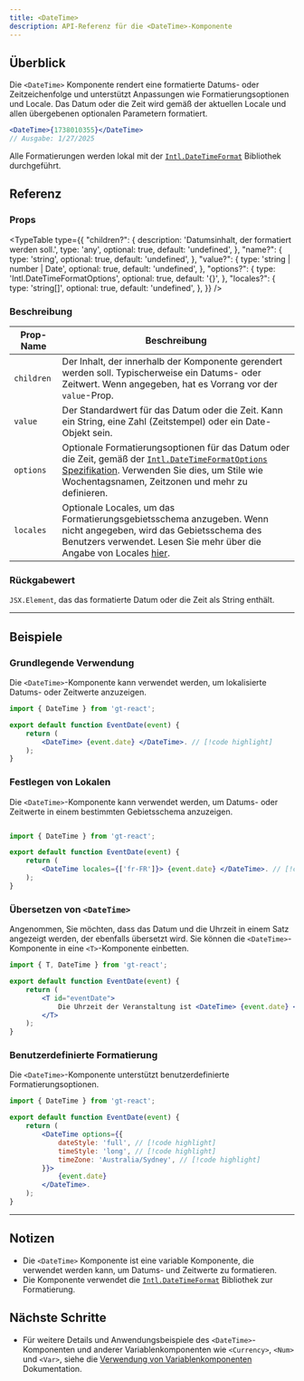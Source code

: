 ```yaml
---
title: <DateTime>
description: API-Referenz für die <DateTime>-Komponente
---
```


## Überblick

Die `<DateTime>` Komponente rendert eine formatierte Datums- oder Zeitzeichenfolge und unterstützt Anpassungen wie Formatierungsoptionen und Locale.
Das Datum oder die Zeit wird gemäß der aktuellen Locale und allen übergebenen optionalen Parametern formatiert.

```jsx
<DateTime>{1738010355}</DateTime>
// Ausgabe: 1/27/2025
```

Alle Formatierungen werden lokal mit der [`Intl.DateTimeFormat`](https://developer.mozilla.org/en-US/docs/Web/JavaScript/Reference/Global_Objects/Intl/DateTimeFormat) Bibliothek durchgeführt.

## Referenz

### Props

<TypeTable
  type={{
    "children?": {
        description: 'Datumsinhalt, der formatiert werden soll.',
        type: 'any',
        optional: true,
        default: 'undefined',
    },
    "name?": {
        type: 'string',
        optional: true,
        default: 'undefined',
    },
    "value?": {
        type: 'string | number | Date',
        optional: true,
        default: 'undefined',
    },
    "options?": {
        type: 'Intl.DateTimeFormatOptions',
        optional: true,
        default: '{}',
    },
    "locales?": {
        type: 'string[]',
        optional: true,
        default: 'undefined',
    },
  }}
/>

### Beschreibung
| Prop-Name | Beschreibung |
|-----------|--------------|
| `children` | Der Inhalt, der innerhalb der Komponente gerendert werden soll. Typischerweise ein Datums- oder Zeitwert. Wenn angegeben, hat es Vorrang vor der `value`-Prop. |
| `value`    | Der Standardwert für das Datum oder die Zeit. Kann ein String, eine Zahl (Zeitstempel) oder ein Date-Objekt sein. |
| `options`  | Optionale Formatierungsoptionen für das Datum oder die Zeit, gemäß der [`Intl.DateTimeFormatOptions` Spezifikation](https://developer.mozilla.org/en-US/docs/Web/JavaScript/Reference/Global_Objects/Intl/DateTimeFormat). Verwenden Sie dies, um Stile wie Wochentagsnamen, Zeitzonen und mehr zu definieren. |
| `locales`  | Optionale Locales, um das Formatierungsgebietsschema anzugeben. Wenn nicht angegeben, wird das Gebietsschema des Benutzers verwendet. Lesen Sie mehr über die Angabe von Locales [hier](https://developer.mozilla.org/en-US/docs/Web/JavaScript/Reference/Global_Objects/Intl#locales_argument).|

### Rückgabewert

`JSX.Element`, das das formatierte Datum oder die Zeit als String enthält.

---
## Beispiele

### Grundlegende Verwendung
Die `<DateTime>`-Komponente kann verwendet werden, um lokalisierte Datums- oder Zeitwerte anzuzeigen.

```jsx title="EventDate.jsx" copy
import { DateTime } from 'gt-react';

export default function EventDate(event) {
    return (
        <DateTime> {event.date} </DateTime>. // [!code highlight]
    );
}
```

### Festlegen von Lokalen
Die `<DateTime>`-Komponente kann verwendet werden, um Datums- oder Zeitwerte in einem bestimmten Gebietsschema anzuzeigen.

```jsx title="EventDate.jsx" copy

import { DateTime } from 'gt-react';

export default function EventDate(event) {
    return (
        <DateTime locales={['fr-FR']}> {event.date} </DateTime>. // [!code highlight]
    );
}
```

### Übersetzen von `<DateTime>`
Angenommen, Sie möchten, dass das Datum und die Uhrzeit in einem Satz angezeigt werden, der ebenfalls übersetzt wird.
Sie können die `<DateTime>`-Komponente in eine `<T>`-Komponente einbetten.
```jsx title="EventDate.jsx" copy
import { T, DateTime } from 'gt-react';

export default function EventDate(event) {
    return (
        <T id="eventDate">
            Die Uhrzeit der Veranstaltung ist <DateTime> {event.date} </DateTime>. // [!code highlight]
        </T>
    );
}
```

### Benutzerdefinierte Formatierung
Die `<DateTime>`-Komponente unterstützt benutzerdefinierte Formatierungsoptionen.
```jsx title="EventDate.jsx" copy
import { DateTime } from 'gt-react';

export default function EventDate(event) {
    return (
        <DateTime options={{
            dateStyle: 'full', // [!code highlight]
            timeStyle: 'long', // [!code highlight]
            timeZone: 'Australia/Sydney', // [!code highlight]
        }}>
            {event.date}
        </DateTime>.
    );
}
```

---

## Notizen
 * Die `<DateTime>` Komponente ist eine variable Komponente, die verwendet werden kann, um Datums- und Zeitwerte zu formatieren.
 * Die Komponente verwendet die [`Intl.DateTimeFormat`](https://developer.mozilla.org/en-US/docs/Web/JavaScript/Reference/Global_Objects/Intl/DateTimeFormat) Bibliothek zur Formatierung.

## Nächste Schritte
 * Für weitere Details und Anwendungsbeispiele des `<DateTime>`-Komponenten und anderer Variablenkomponenten wie `<Currency>`, `<Num>` und `<Var>`,
  siehe die [Verwendung von Variablenkomponenten](/docs/react/reference/using-variable-components) Dokumentation.